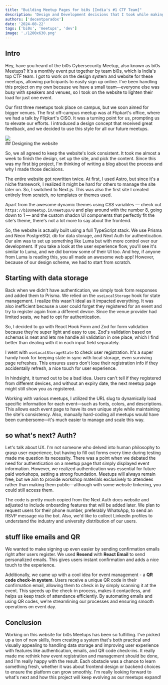 ```yaml
---
title: "Building Meetup Pages for bi0s [India's #1 CTF Team]"
description: 'Design and Development decisions that I took while making this website'
authors: ['decentparadox']
date: '2024-08-22'
tags: ['bi0s', 'meetups', 'dev']
image: './1200x630.png'
---
```



## Intro

Hey, have you heard of the bi0s Cybersecurity Meetup, also known as bi0s Meetups? It's a monthly event put together by team bi0s, which is India's top CTF team. I got to work on the design system and website for these meetups, allowing participants to easily sign up online. I've been handling this project on my own because we have a small team—everyone else was busy with speakers and venues, so I took on the website to lighten their load for just one event.

Our first three meetups took place on campus, but we soon aimed for bigger venues. The first off-campus meetup was at Flipkart's office, where we had a talk by Flipkart's CISO. It was a turning point for us, prompting us to elevate our efforts. I introduced a design concept that received great feedback, and we decided to use this style for all our future meetups.

<div class="flex gap-4 md:w-[50%] mx-auto">
<img class="" src="/static/images/bi0s-meetups/designScheme.png" />

</div>
## Designing the website

So, we all agreed to keep the website's look consistent. It took me almost a week to finish the design, set up the site, and pick the content. Since this was my first big project, I'm thinking of writing a blog about the process and why I made those decisions.

The entire website got rewritten twice. At first, I used Astro, but since it's a niche framework, I realized it might be hard for others to manage the site later on. So, I switched to Next.js. This was also the first site I created entirely from scratch, no templates or themes used.

Apart from the awesome dynamic themes using CSS variables — check out `https://bi0smeetup.in/meetups/8` and play around with the number 8, going down to 1 — and the custom shadcn UI components that perfectly fit the site's theme, there's not a lot more to say about the frontend.

So, the website is actually built using a full TypeScript stack. We use Prisma and Neon PostgreSQL db for data storage, and Next Auth for authentication. Our aim was to set up something like Luma but with more control over our development. If you take a look at the user experience flow, you'll see it's similar to Luma, and we did borrow some of their UI too. And hey, if anyone from Luma is reading this, you all made an awesome web app! However, because of our design scheme, we had to start from scratch.

## Starting with data storage

Back when we didn't have authentication, we simply took form responses and added them to Prisma. We relied on the `useLocalStorage` hook for state management. I realize this wasn't ideal as it impacted everything. It was also inefficient because a user could forget they registered for an event and try to register again from a different device. Since the venue provider had limited seats, we had to opt for authentication.

So, I decided to go with React Hook Form and Zod for form validation because they're super light and easy to use. Zod's validation based on schemas is neat and lets me handle all validation in one place, which I find better than dealing with it in each input field separately.

I went with `useLocalStorageState` to check user registration. It's a super handy hook for keeping state in sync with local storage, even surviving page refreshes. This ensures users don't lose their registration info if they accidentally refresh, a nice touch for user experience.

In hindsight, it turned out to be a bad idea. Users can't tell if they registered from different devices, and without an expiry date, the next meetup page might still show you as registered.

Working with various meetups, I utilized the URL slug to dynamically load specific information for each event—such as fonts, colors, and descriptions. This allows each event page to have its own unique style while maintaining the site's consistency. Also, manually hard-coding all meetups would have been cumbersome—it's much easier to manage and scale this way.

## so what's next? Auth?

Let's talk about UX. I'm not someone who delved into human philosophy to grasp user experience, but having to fill out forms every time during testing made me question its necessity. There was a point when we debated the need for authentication on a meetup page that simply displayed event information. However, we realized authentication was essential for future paid workshops, setting a strong foundation. Meetups will always remain free, but we aim to provide workshop materials exclusively to attendees rather than making them public—although with some website tinkering, you could still access them.

The code is pretty much copied from the Next Auth docs website and adjusted to include onboarding features that will be added later. We plan to request users for their phone number, preferably WhatsApp, to send an RSVP message via the bot. Also, we'd like to collect LinkedIn profiles to understand the industry and university distribution of our users.


## stuff like emails and QR

We wanted to make signing up even easier by sending confirmation emails right after users register. We used **Resend** with **React Email** to send personalized emails. This gives users instant confirmation and adds a nice touch to the experience.  
  
Additionally, we came up with a cool idea for event management - a **QR code check-in system**. Users receive a unique QR code in their confirmation email, allowing them to check in by simply scanning it at the event. This speeds up the check-in process, makes it contactless, and helps us keep track of attendance efficiently. By automating emails and using QR codes, we're streamlining our processes and ensuring smooth operations on event day.

## Conclusion

Working on this website for bi0s Meetups has been so fulfilling. I've picked up a ton of new skills, from creating a system that's both practical and visually appealing to handling data storage and improving user experience with features like authentication, emails, and QR code check-ins. It really made me rethink how event registration and management should be done, and I'm really happy with the result. Each obstacle was a chance to learn something fresh, whether it was about frontend design or backend choices to ensure the platform can grow smoothly. I'm really looking forward to what's next and how this project will keep evolving as our meetups expand!